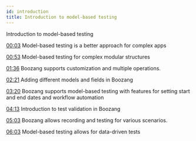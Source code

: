 ```yaml
---
id: introduction
title: Introduction to model-based testing
---
```



<YouTubeEmbed embedId="Oaw6YS3PWFw">Introduction to model-based testing</YouTubeEmbed>

[00:03](https://www.youtube.com/watch?v=Oaw6YS3PWFw&t=3) Model-based testing is a better approach for complex apps

[00:53](https://www.youtube.com/watch?v=Oaw6YS3PWFw&t=53) Model-based testing for complex modular structures

[01:36](https://www.youtube.com/watch?v=Oaw6YS3PWFw&t=96) Boozang supports customization and multiple operations.

[02:21](https://www.youtube.com/watch?v=Oaw6YS3PWFw&t=141) Adding different models and fields in Boozang

[03:20](https://www.youtube.com/watch?v=Oaw6YS3PWFw&t=200) Boozang supports model-based testing with features for setting start and end dates and workflow automation

[04:13](https://www.youtube.com/watch?v=Oaw6YS3PWFw&t=253) Introduction to test validation in Boozang

[05:03](https://www.youtube.com/watch?v=Oaw6YS3PWFw&t=303) Boozang allows recording and testing for various scenarios.

[06:03](https://www.youtube.com/watch?v=Oaw6YS3PWFw&t=363) Model-based testing allows for data-driven tests
